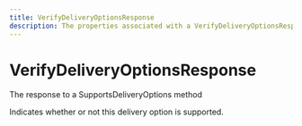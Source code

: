 ```yaml
---
title: VerifyDeliveryOptionsResponse
description: The properties associated with a VerifyDeliveryOptionsResponse
---
```


VerifyDeliveryOptionsResponse
===============================================
The response to a SupportsDeliveryOptions method

<Reference>
  <Field name="is_supported" type="boolean" nullable={false}>
    <Description>
      Indicates whether or not this delivery option is supported.
    </Description>
  </Field>
</Reference>
